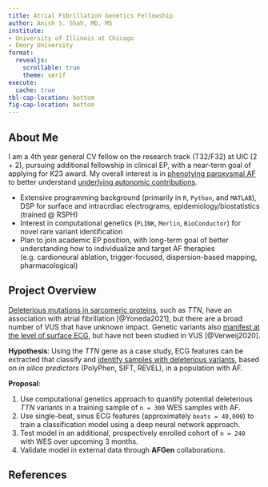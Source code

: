 ```yaml
---
title: Atrial Fibrillation Genetics Fellowship
author: Anish S. Shah, MD, MS
institute:
- University of Illinois at Chicago
- Emory University
format: 
  revealjs:
    scrollable: true
    theme: serif
execute:
  cache: true
tbl-cap-location: bottom
fig-cap-location: bottom
---
```


## About Me {.smaller}

I am a 4th year general CV fellow on the research track (T32/F32) at UIC (2 + 2), pursuing additional fellowship in clinical EP, with a near-term goal of applying for K23 award. My overall interest is in [phenotying paroxysmal AF]{.underline} to better understand [underlying autonomic contributions]{.underline}.

- Extensive programming background (primarily in `R`, `Python`, and `MATLAB`), DSP for surface and intracrdiac electrograms, epidemiology/biostatistics (trained @ RSPH)
- Interest in computational genetics (`PLINK`, `Merlin`, `BioConductor`) for novel rare variant identification
- Plan to join academic EP position, with long-term goal of better understanding how to individualize and target AF therapies (e.g. cardioneural ablation, trigger-focused, dispersion-based mapping, pharmacological)

## Project Overview {.smaller}

[[Deleterious mutations in sarcomeric proteins]{.underline}, such as *TTN*, have an association with atrial fibrillation [@Yoneda2021], but there are a broad number of VUS that have unknown impact. Genetic variants also [manifest at the level of surface ECG]{.underline}, but have not been studied in VUS [@Verweij2020].]{.tiny}

[__Hypothesis__: Using the *TTN* gene as a case study, ECG features can be extracted that classify and [identify samples with deleterious variants]{.underline}, based on *in silico predictors* (PolyPhen, SIFT, REVEL), in a population with AF.]{.tiny}

__Proposal__:

::: {.smallest}
1. Use computational genetics approach to quantify potential deleterious *TTN* variants in a training sample of `n = 300` WES samples with AF.
1. Use single-beat, sinus ECG features (approximately `beats = 40,000`) to train a classification model using a deep neural network approach.
1. Test model in an additional, prospectively enrolled cohort of `n = 240` with WES over upcoming 3 months.
1. Validate model in external data through __AFGen__ collaborations.
:::

## References {.smaller}

::: {#refs}
:::
